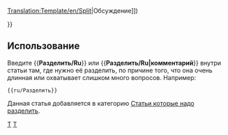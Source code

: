 <noinclude>[[Translation:Template/en/Split]]</noinclude>{{en/Ambox| type  = move
| image = Split.png
| text  = <strong>Разделить</strong><br>Было высказано предположение, что данная страница будет разбита на несколько страниц. ([[Main/en/{{{discuss|{{TALKPAGENAME}}}}}|Обсуждение]])<p>{{{1|}}}</p>
}}<includeonly>{{{2|[[Category:en/Articles to be split]]}}}</includeonly><noinclude>

==Использование==
Введите <nowiki>{{</nowiki>'''Разделить/Ru'''<nowiki>}}</nowiki> или <nowiki>{{</nowiki>'''Разделить/Ru|комментарий'''<nowiki>}}</nowiki> внутри статьи там, где нужно её разделить, по причине того, что она очень длинная или охватывает слишком много вопросов. Например: 
<pre>{{ru/Разделить}}</pre>
Данная статья добавляется в категорию [[Category/en/Articles to be split|Статьи которые надо разделить]].

[[Category:ru/Шаблоны|T]][[Category:ru/Окна сообщений|T]]</noinclude>